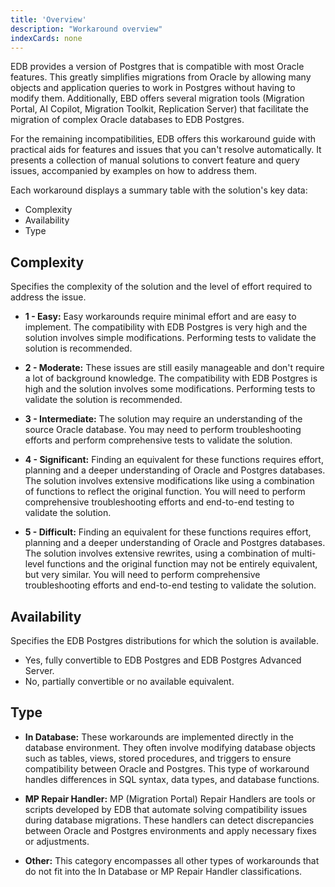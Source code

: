 ```yaml
---
title: 'Overview'
description: "Workaround overview"
indexCards: none
---
```


EDB provides a version of Postgres that is compatible with most Oracle features. This greatly simplifies migrations from Oracle by allowing many objects and application queries to work in Postgres without having to modify them. 
Additionally, EBD offers several migration tools (Migration Portal, AI Copilot, Migration Toolkit, Replication Server) that facilitate the migration of complex Oracle databases to EDB Postgres. 

For the remaining incompatibilities, EDB offers this workaround guide with practical aids for features and issues that you can't resolve automatically. It presents a collection of manual solutions to convert feature and query issues, accompanied by examples on how to address them.

Each workaround displays a summary table with the solution's key data: 

- Complexity
- Availability
- Type

## Complexity 

Specifies the complexity of the solution and the level of effort required to address the issue.

- **1 - Easy:** 
  Easy workarounds require minimal effort and are easy to implement. The compatibility with EDB Postgres is very high and the solution involves simple modifications. Performing tests to validate the solution is recommended.

- **2 - Moderate:** 
  These issues are still easily manageable and don't require a lot of background knowledge. The compatibility with EDB Postgres is high and the solution involves some modifications. Performing tests to validate the solution is recommended.

- **3 - Intermediate:** 
  The solution may require an understanding of the source Oracle database. You may need to perform troubleshooting efforts and perform comprehensive tests to validate the solution.

- **4 - Significant:** 
  Finding an equivalent for these functions requires effort, planning and a deeper understanding of Oracle and Postgres databases. The solution involves extensive modifications like using a combination of functions to reflect the original function. You will need to perform comprehensive troubleshooting efforts and end-to-end testing to validate the solution. 

- **5 - Difficult:** 
  Finding an equivalent for these functions requires effort, planning and a deeper understanding of Oracle and Postgres databases. The solution involves extensive rewrites, using a combination of multi-level functions and the original function may not be entirely equivalent, but very similar. You will need to perform comprehensive troubleshooting efforts and end-to-end testing to validate the solution. 

## Availability 

Specifies the EDB Postgres distributions for which the solution is available.

- Yes, fully convertible to EDB Postgres and EDB Postgres Advanced Server.
- No, partially convertible or no available equivalent. 

[Are there possibly solutions that will only apply to EPAS and not to PG? Do we need a category for that?]: #

## Type 

- **In Database:** 
   These workarounds are implemented directly in the database environment. They often involve modifying database objects such as tables, views, stored procedures, and triggers to ensure compatibility between Oracle and Postgres. This type of workaround handles differences in SQL syntax, data types, and database functions.

- **MP Repair Handler:** 
  MP (Migration Portal) Repair Handlers are tools or scripts developed by EDB that automate solving compatibility issues during database migrations. These handlers can detect discrepancies between Oracle and Postgres environments and apply necessary fixes or adjustments.

- **Other:**
  This category encompasses all other types of workarounds that do not fit into the In Database or MP Repair Handler classifications. 
   